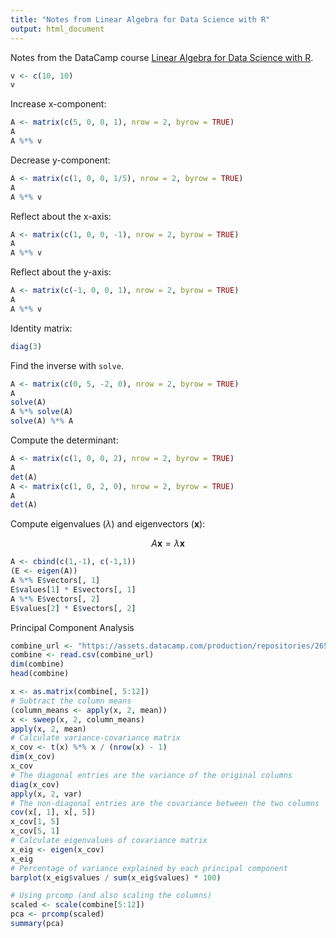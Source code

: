 ```yaml
---
title: "Notes from Linear Algebra for Data Science with R"
output: html_document
---
```


Notes from the DataCamp course
[Linear Algebra for Data Science with R][datacamp].

[datacamp]: https://campus.datacamp.com/courses/linear-algebra-for-data-science-in-r/

```r
v <- c(10, 10)
v
```

Increase x-component:

```r
A <- matrix(c(5, 0, 0, 1), nrow = 2, byrow = TRUE)
A
A %*% v
```

Decrease y-component:

```r
A <- matrix(c(1, 0, 0, 1/5), nrow = 2, byrow = TRUE)
A
A %*% v
```

Reflect about the x-axis:

```r
A <- matrix(c(1, 0, 0, -1), nrow = 2, byrow = TRUE)
A
A %*% v
```

Reflect about the y-axis:

```r
A <- matrix(c(-1, 0, 0, 1), nrow = 2, byrow = TRUE)
A
A %*% v
```

Identity matrix:

```r
diag(3)
```


Find the inverse with `solve`.

```r
A <- matrix(c(0, 5, -2, 0), nrow = 2, byrow = TRUE)
A
solve(A)
A %*% solve(A)
solve(A) %*% A
```

Compute the determinant:

```r
A <- matrix(c(1, 0, 0, 2), nrow = 2, byrow = TRUE)
A
det(A)
A <- matrix(c(1, 0, 2, 0), nrow = 2, byrow = TRUE)
A
det(A)
```

Compute eigenvalues ($\lambda$) and eigenvectors ($\textbf{x}$):

$$ A\textbf{x} = \lambda\textbf{x}$$

```r
A <- cbind(c(1,-1), c(-1,1))
(E <- eigen(A))
A %*% E$vectors[, 1]
E$values[1] * E$vectors[, 1]
A %*% E$vectors[, 2]
E$values[2] * E$vectors[, 2]
```

Principal Component Analysis

```r
combine_url <- "https://assets.datacamp.com/production/repositories/2654/datasets/760dae913f682ba6b2758207280138662ddedc0d/DataCampCombine.csv"
combine <- read.csv(combine_url)
dim(combine)
head(combine)
```

```r
x <- as.matrix(combine[, 5:12])
# Subtract the column means
(column_means <- apply(x, 2, mean))
x <- sweep(x, 2, column_means)
apply(x, 2, mean)
# Calculate variance-covariance matrix
x_cov <- t(x) %*% x / (nrow(x) - 1)
dim(x_cov)
x_cov
# The diagonal entries are the variance of the original columns
diag(x_cov)
apply(x, 2, var)
# The non-diagonal entries are the covariance between the two columns
cov(x[, 1], x[, 5])
x_cov[1, 5]
x_cov[5, 1]
# Calculate eigenvalues of covariance matrix
x_eig <- eigen(x_cov)
x_eig
# Percentage of variance explained by each principal component
barplot(x_eig$values / sum(x_eig$values) * 100)
```

```r
# Using prcomp (and also scaling the columns)
scaled <- scale(combine[5:12])
pca <- prcomp(scaled)
summary(pca)
```
